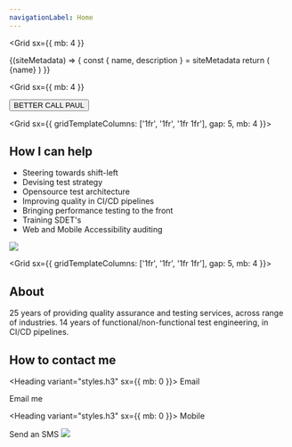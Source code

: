 ```yaml
---
navigationLabel: Home
---
```



<Grid
  sx={{
    mb: 4
  }}
>

<SiteMetaData>
  {(siteMetadata) => {
    const { name, description } = siteMetadata
    return (
      <Fragment>
        <Heading as='h1' variant="styles.h1">{name}</Heading>
      </Fragment>
    )
  }}
</SiteMetaData>
</Grid>

<Grid
  sx={{
    mb: 4
  }}
>
  <Box>
  <Button variant='success'>BETTER CALL PAUL</Button></Box>
</Grid>

<Grid  sx={{ gridTemplateColumns: ['1fr', '1fr', '1fr 1fr'], gap: 5, mb: 4 }}>  
<Box>

## How I can help

- Steering towards shift-left
- Devising test strategy
- Opensource test architecture 
- Improving quality in CI/CD pipelines
- Bringing performance testing to the front
- Training SDET's
- Web and Mobile Accessibility auditing

</Box>
<Box>

<Image src="https://raw.githubusercontent.com/jaffamonkey/gatsby-theme-terminal/main/static/images/clients.png" />

  </Box>
</Grid>

<Grid  sx={{ gridTemplateColumns: ['1fr', '1fr', '1fr 1fr'], gap: 5, mb: 4 }}>  
<Box>

## About

<Text as="p" >25 years of providing quality assurance and testing services, across range of industries.</Text>
<Divider />
<Text as="p" >14 years of functional/non-functional test engineering, in CI/CD pipelines.</Text>
<Divider />

</Box>

<Box>

## How to contact me

<Heading variant="styles.h3" sx={{ mb: 0 }}>
  Email
</Heading>
<Link href="mailto:paulittlebury@gmail.com" variant="styles.a">
  Email me
</Link>

<Heading variant="styles.h3" sx={{ mb: 0 }}>
  Mobile
</Heading>
<Link href="sms:+447394074047" variant="styles.a">
  Send an SMS
</Link>
<Divider />

<Image src="https://raw.githubusercontent.com/jaffamonkey/gatsby-theme-terminal/main/static/images/logo2.png" />

</Box>

</Grid>

